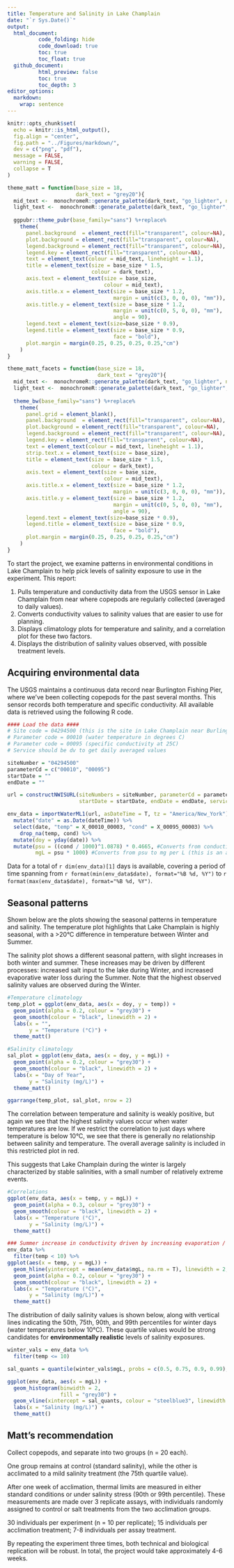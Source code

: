 ```yaml
---
title: Temperature and Salinity in Lake Champlain
date: "`r Sys.Date()`"
output: 
  html_document:
          code_folding: hide
          code_download: true
          toc: true
          toc_float: true
  github_document:
          html_preview: false
          toc: true
          toc_depth: 3
editor_options: 
  markdown: 
    wrap: sentence
---
```


```r
knitr::opts_chunk$set(
  echo = knitr::is_html_output(),
  fig.align = "center",
  fig.path = "../Figures/markdown/",
  dev = c("png", "pdf"),
  message = FALSE,
  warning = FALSE,
  collapse = T
)

theme_matt = function(base_size = 18,
                      dark_text = "grey20"){
  mid_text <-  monochromeR::generate_palette(dark_text, "go_lighter", n_colours = 5)[2]
  light_text <-  monochromeR::generate_palette(dark_text, "go_lighter", n_colours = 5)[3]
  
  ggpubr::theme_pubr(base_family="sans") %+replace% 
    theme(
      panel.background  = element_rect(fill="transparent", colour=NA), 
      plot.background = element_rect(fill="transparent", colour=NA), 
      legend.background = element_rect(fill="transparent", colour=NA),
      legend.key = element_rect(fill="transparent", colour=NA),
      text = element_text(colour = mid_text, lineheight = 1.1),
      title = element_text(size = base_size * 1.5,
                           colour = dark_text),
      axis.text = element_text(size = base_size,
                               colour = mid_text),
      axis.title.x = element_text(size = base_size * 1.2,
                                  margin = unit(c(3, 0, 0, 0), "mm")),
      axis.title.y = element_text(size = base_size * 1.2,
                                  margin = unit(c(0, 5, 0, 0), "mm"), 
                                  angle = 90),
      legend.text = element_text(size=base_size * 0.9),
      legend.title = element_text(size = base_size * 0.9, 
                                  face = "bold"),
      plot.margin = margin(0.25, 0.25, 0.25, 0.25,"cm")
    )
}

theme_matt_facets = function(base_size = 18,
                             dark_text = "grey20"){
  mid_text <-  monochromeR::generate_palette(dark_text, "go_lighter", n_colours = 5)[2]
  light_text <-  monochromeR::generate_palette(dark_text, "go_lighter", n_colours = 5)[3]
  
  theme_bw(base_family="sans") %+replace% 
    theme(
      panel.grid = element_blank(),
      panel.background  = element_rect(fill="transparent", colour=NA), 
      plot.background = element_rect(fill="transparent", colour=NA), 
      legend.background = element_rect(fill="transparent", colour=NA),
      legend.key = element_rect(fill="transparent", colour=NA),
      text = element_text(colour = mid_text, lineheight = 1.1),
      strip.text.x = element_text(size = base_size),
      title = element_text(size = base_size * 1.5,
                           colour = dark_text),
      axis.text = element_text(size = base_size,
                               colour = mid_text),
      axis.title.x = element_text(size = base_size * 1.2,
                                  margin = unit(c(3, 0, 0, 0), "mm")),
      axis.title.y = element_text(size = base_size * 1.2,
                                  margin = unit(c(0, 5, 0, 0), "mm"), 
                                  angle = 90),
      legend.text = element_text(size=base_size * 0.9),
      legend.title = element_text(size = base_size * 0.9, 
                                  face = "bold"),
      plot.margin = margin(0.25, 0.25, 0.25, 0.25,"cm")
    )
}
```

To start the project, we examine patterns in environmental conditions in Lake Champlain to help pick levels of salinity exposure to use in the experiment.
This report:

1.  Pulls temperature and conductivity data from the USGS sensor in Lake Champlain from near where copepods are regularly collected (averaged to daily values).
2.  Converts conductivity values to salinity values that are easier to use for planning.
3.  Displays climatology plots for temperature and salinity, and a correlation plot for these two factors.
4.  Displays the distribution of salinity values observed, with possible treatment levels.

## Acquiring environmental data 

The USGS maintains a continuous data record near Burlington Fishing Pier, where we've been collecting copepods for the past several months.
This sensor records both temperature and specific conductivity.
All available data is retrieved using the following R code.

```r
#### Load the data ####
# Site code = 04294500 (this is the site in Lake Champlain near Burlington)
# Parameter code = 00010 (water temperature in degrees C)
# Parameter code = 00095 (specific conductivity at 25C)
# Service should be dv to get daily averaged values

siteNumber = "04294500"
parameterCd = c("00010", "00095")
startDate = ""
endDate = ""

url = constructNWISURL(siteNumbers = siteNumber, parameterCd = parameterCd, 
                       startDate = startDate, endDate = endDate, service = "dv")

env_data = importWaterML1(url, asDateTime = T, tz = "America/New_York") %>%  
  mutate("date" = as.Date(dateTime)) %>%  
  select(date, "temp" = X_00010_00003, "cond" = X_00095_00003) %>% 
    drop_na(temp, cond) %>% 
  mutate(doy = yday(date)) %>% 
  mutate(psu = ((cond / 1000)^1.0878) * 0.4665, #Converts from conductivity to psu
         mgL = psu * 1000) #Converts from psu to mg per L (this is an approximation)

```

Data for a total of `r dim(env_data)[1]` days is available, covering a period of time spanning from `r format(min(env_data$date), format="%B %d, %Y")` to `r format(max(env_data$date), format="%B %d, %Y")`.

## Seasonal patterns 

Shown below are the plots showing the seasonal patterns in temperature and salinity.
The temperature plot highlights that Lake Champlain is highly seasonal, with a \>20°C difference in temperature between Winter and Summer.

The salinity plot shows a different seasonal pattern, with slight increases in both winter and summer.
These increases may be driven by different processes: increased salt input to the lake during Winter, and increased evaporative water loss during the Summer.
Note that the highest observed salinity values are observed during the Winter.

```r

#Temperature climatology
temp_plot = ggplot(env_data, aes(x = doy, y = temp)) + 
  geom_point(alpha = 0.2, colour = "grey30") + 
  geom_smooth(colour = "black", linewidth = 2) + 
  labs(x = "", 
       y = "Temperature (°C)") + 
  theme_matt()

#Salinity climatology
sal_plot = ggplot(env_data, aes(x = doy, y = mgL)) + 
  geom_point(alpha = 0.2, colour = "grey30") + 
  geom_smooth(colour = "black", linewidth = 2) + 
  labs(x = "Day of Year", 
       y = "Salinity (mg/L)") + 
  theme_matt()

ggarrange(temp_plot, sal_plot, nrow = 2)
```

The correlation between temperature and salinity is weakly positive, but again we see that the highest salinity values occur when water temperatures are low.
If we restrict the correlation to just days where temperature is below 10°C, we see that there is generally no relationship between salinity and temperature.
The overall average salinity is included in this restricted plot in red.

This suggests that Lake Champlain during the winter is largely characterized by stable salinities, with a small number of relatively extreme events.

```r

#Correlations
ggplot(env_data, aes(x = temp, y = mgL)) + 
  geom_point(alpha = 0.3, colour = "grey30") + 
  geom_smooth(colour = "black", linewidth = 2) + 
  labs(x = "Temperature (°C)", 
       y = "Salinity (mg/L)") + 
  theme_matt()

### Summer increase in conductivity driven by increasing evaporation / decreasing input? 
env_data %>% 
  filter(temp < 10) %>% 
ggplot(aes(x = temp, y = mgL)) + 
  geom_hline(yintercept = mean(env_data$mgL, na.rm = T), linewidth = 2, colour = "sienna3") + 
  geom_point(alpha = 0.2, colour = "grey30") + 
  geom_smooth(colour = "black", linewidth = 2) + 
  labs(x = "Temperature (°C)", 
       y = "Salinity (mg/L)") + 
  theme_matt()
```

The distribution of daily salinity values is shown below, along with vertical lines indicating the 50th, 75th, 90th, and 99th percentiles for winter days (water temperatures below 10°C).
These quartile values would be strong candidates for **environmentally realistic** levels of salinity exposures.

```r
winter_vals = env_data %>% 
  filter(temp <= 10)

sal_quants = quantile(winter_vals$mgL, probs = c(0.5, 0.75, 0.9, 0.99), na.rm = T)

ggplot(env_data, aes(x = mgL)) + 
  geom_histogram(binwidth = 2, 
                 fill = "grey30") + 
  geom_vline(xintercept = sal_quants, colour = "steelblue3", linewidth = 1) + 
  labs(x = "Salinity (mg/L)") + 
  theme_matt()

```

## Matt's recommendation 

Collect copepods, and separate into two groups (n = 20 each).

One group remains at control (standard salinity), while the other is acclimated to a mild salinity treatment (the 75th quartile value).

After one week of acclimation, thermal limits are measured in either standard conditions or under salinity stress (90th or 99th percentile).
These measurements are made over 3 replicate assays, with individuals randomly assigned to control or salt treatments from the two acclimation groups.

30 individuals per experiment (n = 10 per replicate); 15 individuals per acclimation treatment; 7-8 individuals per assay treatment.

By repeating the experiment three times, both technical and biological replication will be robust.
In total, the project would take approximately 4-6 weeks.
